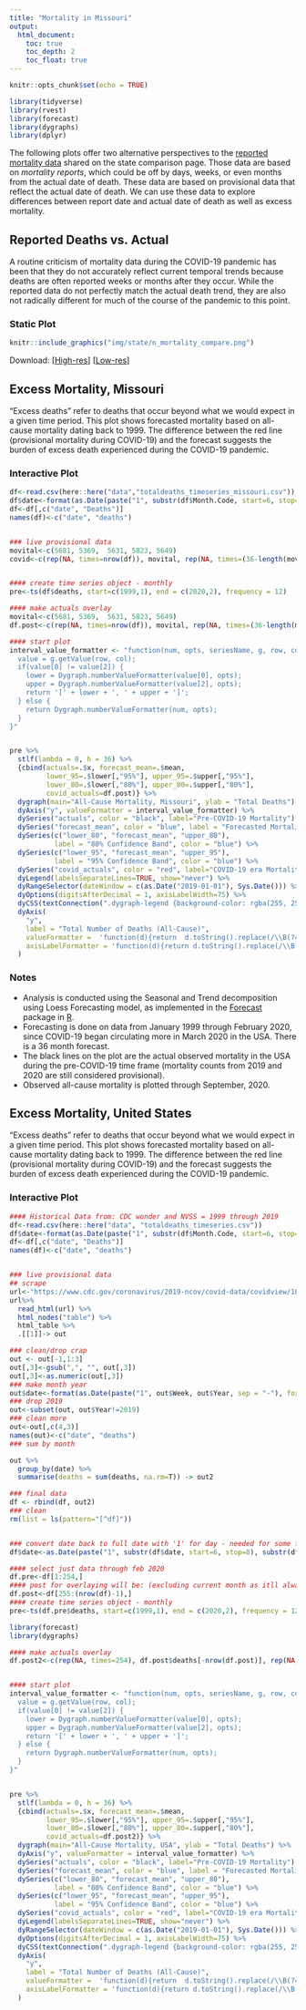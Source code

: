 ```yaml
---
title: "Mortality in Missouri"
output: 
  html_document:
    toc: true
    toc_depth: 2
    toc_float: true
---
```


```r
knitr::opts_chunk$set(echo = TRUE)

library(tidyverse)
library(rvest)
library(forecast)
library(dygraphs)
library(dplyr)
```

The following plots offer two alternative perspectives to the <a href="states.html#Mortality">reported mortality data</a> shared on the state comparison page. Those data are based on *mortality reports*, which could be off by days, weeks, or even months from the actual date of death. These data are based on provisional data that reflect the actual date of death. We can use these data to explore differences between report date and actual date of death as well as excess mortality. 

## Reported Deaths vs. Actual {.tabset .tabset-fade .tabset-pills .padtop}
A routine criticism of mortality data during the COVID-19 pandemic has been that they do not accurately reflect current temporal trends because deaths are often reported weeks or months after they occur. While the reported data do not perfectly match the actual death trend, they are also not radically different for much of the course of the pandemic to this point.

### Static Plot

```r
knitr::include_graphics("img/state/n_mortality_compare.png")
```

Download: [<a href="https://raw.githubusercontent.com/slu-openGIS/covid_daily_viz/master/results/high_res/state/n_mortality_compare.png" target="_blank">High-res</a>] [<a href="https://raw.githubusercontent.com/slu-openGIS/covid_daily_viz/master/results/low_res/state/n_mortality_compare.png" target="_blank">Low-res</a>]

## Excess Mortality, Missouri {.tabset .tabset-fade .tabset-pills .padtop}
"Excess deaths" refer to deaths that occur beyond what we would expect in a given time period. This plot shows forecasted mortality based on all-cause mortality dating back to 1999. The difference between the red line (provisional mortality during COVID-19) and the forecast suggests the burden of excess death experienced during the COVID-19 pandemic.

### Interactive Plot

```r
df<-read.csv(here::here("data","totaldeaths_timeseries_missouri.csv"))
df$date<-format(as.Date(paste("1", substr(df$Month.Code, start=6, stop=8), substr(df$Month.Code, start=1, stop=4), sep = "-"), format = "%d-%m-%Y"), "%Y-%m")
df<-df[,c("date", "Deaths")]
names(df)<-c("date", "deaths")


### live provisional data
movital<-c(5681, 5369,  5631, 5823, 5649)
covid<-c(rep(NA, times=nrow(df)), movital, rep(NA, times=(36-length(movital))))


#### create time series object - monthly
pre<-ts(df$deaths, start=c(1999,1), end = c(2020,2), frequency = 12)

#### make actuals overlay
movital<-c(5681, 5369,  5631, 5823, 5649)
df.post<-c(rep(NA, times=nrow(df)), movital, rep(NA, times=(36-length(movital))))

#### start plot
interval_value_formatter <- "function(num, opts, seriesName, g, row, col) {
  value = g.getValue(row, col);
  if(value[0] != value[2]) {
    lower = Dygraph.numberValueFormatter(value[0], opts);
    upper = Dygraph.numberValueFormatter(value[2], opts);
    return '[' + lower + ', ' + upper + ']';
  } else {
    return Dygraph.numberValueFormatter(num, opts);
  }
}"


pre %>%
  stlf(lambda = 0, h = 36) %>%
  {cbind(actuals=.$x, forecast_mean=.$mean,
         lower_95=.$lower[,"95%"], upper_95=.$upper[,"95%"],
         lower_80=.$lower[,"80%"], upper_80=.$upper[,"80%"],
         covid_actuals=df.post)} %>%
  dygraph(main="All-Cause Mortality, Missouri", ylab = "Total Deaths") %>%
  dyAxis("y", valueFormatter = interval_value_formatter) %>%
  dySeries("actuals", color = "black", label="Pre-COVID-19 Mortality") %>%
  dySeries("forecast_mean", color = "blue", label = "Forecasted Mortality") %>%
  dySeries(c("lower_80", "forecast_mean", "upper_80"),
           label = "80% Confidence Band", color = "blue") %>%
  dySeries(c("lower_95", "forecast_mean", "upper_95"),
           label = "95% Confidence Band", color = "blue") %>%
  dySeries("covid_actuals", color = "red", label="COVID-19 era Mortality") %>%
  dyLegend(labelsSeparateLines=TRUE, show="never") %>%
  dyRangeSelector(dateWindow = c(as.Date("2019-01-01"), Sys.Date())) %>%
  dyOptions(digitsAfterDecimal = 1, axisLabelWidth=75) %>%
  dyCSS(textConnection(".dygraph-legend {background-color: rgba(255, 255, 255, 0.5) !important; }")) %>%
  dyAxis(
    "y",
    label = "Total Number of Deaths (All-Cause)",
    valueFormatter =  'function(d){return  d.toString().replace(/\\B(?=(\\d{3})+(?!\\d))/g, ",");}',
    axisLabelFormatter = 'function(d){return d.toString().replace(/\\B(?=(\\d{3})+(?!\\d))/g, ",");}'
  )
```

### Notes
* Analysis is conducted using the Seasonal and Trend decomposition using Loess Forecasting model, as implemented in the [Forecast](https://cran.r-project.org/web/packages/forecast/forecast.pdf) package in [R](https://cran.r-project.org). 
* Forecasting is done on data from January 1999 through February 2020, since COVID-19 began circulating more in March 2020 in the USA. There is a 36 month forecast. 
* The black lines on the plot are the actual observed mortality in the USA during the pre-COVID-19 time frame (mortality counts from 2019 and 2020 are still considered provisional). 
* Observed all-cause mortality is plotted through September, 2020.

## Excess Mortality, United States {.tabset .tabset-fade .tabset-pills .padtop}
"Excess deaths" refer to deaths that occur beyond what we would expect in a given time period. This plot shows forecasted mortality based on all-cause mortality dating back to 1999. The difference between the red line (provisional mortality during COVID-19) and the forecast suggests the burden of excess death experienced during the COVID-19 pandemic.

### Interactive Plot

```r
#### Historical Data from: CDC wonder and NVSS = 1999 through 2019
df<-read.csv(here::here("data", "totaldeaths_timeseries.csv"))
df$date<-format(as.Date(paste("1", substr(df$Month.Code, start=6, stop=8), substr(df$Month.Code, start=1, stop=4), sep = "-"), format = "%d-%m-%Y"), "%Y-%m")
df<-df[,c("date", "Deaths")]
names(df)<-c("date", "deaths")


### live provisional data
## scrape
url<-"https://www.cdc.gov/coronavirus/2019-ncov/covid-data/covidview/10302020/nchs-mortality-report.html"
url%>%
  read_html(url) %>%
  html_nodes("table") %>%
  html_table %>%
  .[[1]]-> out

### clean/drop crap
out <- out[-1,1:3]
out[,3]<-gsub(",", "", out[,3])
out[,3]<-as.numeric(out[,3])
### make month year
out$date<-format(as.Date(paste("1", out$Week, out$Year, sep = "-"), format = "%w-%W-%Y"), "%Y-%m")
### drop 2019
out<-subset(out, out$Year!=2019)
### clean more
out<-out[,c(4,3)]
names(out)<-c("date", "deaths")
### sum by month

out %>%
  group_by(date) %>%
  summarise(deaths = sum(deaths, na.rm=T)) -> out2

### final data
df <- rbind(df, out2)
### clean
rm(list = ls(pattern="[^df]"))


### convert date back to full date with '1' for day - needed for some functions
df$date<-as.Date(paste("1", substr(df$date, start=6, stop=8), substr(df$date, start=1, stop=4), sep = "-"), format = "%d-%m-%Y")

#### select just data through feb 2020
df.pre<-df[1:254,]
#### post for overlaying will be: (excluding current month as itll always be less than it should be due to provisional counts)
df.post<-df[255:(nrow(df)-1),]
#### create time series object - monthly
pre<-ts(df.pre$deaths, start=c(1999,1), end = c(2020,2), frequency = 12)

library(forecast)
library(dygraphs)

#### make actuals overlay
df.post2<-c(rep(NA, times=254), df.post$deaths[-nrow(df.post)], rep(NA, times=(36-nrow(df.post)+1)))


#### start plot
interval_value_formatter <- "function(num, opts, seriesName, g, row, col) {
  value = g.getValue(row, col);
  if(value[0] != value[2]) {
    lower = Dygraph.numberValueFormatter(value[0], opts);
    upper = Dygraph.numberValueFormatter(value[2], opts);
    return '[' + lower + ', ' + upper + ']';
  } else {
    return Dygraph.numberValueFormatter(num, opts);
  }
}"


pre %>%
  stlf(lambda = 0, h = 36) %>%
  {cbind(actuals=.$x, forecast_mean=.$mean,
         lower_95=.$lower[,"95%"], upper_95=.$upper[,"95%"],
         lower_80=.$lower[,"80%"], upper_80=.$upper[,"80%"],
         covid_actuals=df.post2)} %>%
  dygraph(main="All-Cause Mortality, USA", ylab = "Total Deaths") %>%
  dyAxis("y", valueFormatter = interval_value_formatter) %>%
  dySeries("actuals", color = "black", label="Pre-COVID-19 Mortality") %>%
  dySeries("forecast_mean", color = "blue", label = "Forecasted Mortality") %>%
  dySeries(c("lower_80", "forecast_mean", "upper_80"),
           label = "80% Confidence Band", color = "blue") %>%
  dySeries(c("lower_95", "forecast_mean", "upper_95"),
           label = "95% Confidence Band", color = "blue") %>%
  dySeries("covid_actuals", color = "red", label="COVID-19 era Mortality") %>%
  dyLegend(labelsSeparateLines=TRUE, show="never") %>%
  dyRangeSelector(dateWindow = c(as.Date("2019-01-01"), Sys.Date())) %>%
  dyOptions(digitsAfterDecimal = 1, axisLabelWidth=75) %>%
  dyCSS(textConnection(".dygraph-legend {background-color: rgba(255, 255, 255, 0.5) !important; }")) %>%
  dyAxis(
    "y",
    label = "Total Number of Deaths (All-Cause)",
    valueFormatter =  'function(d){return  d.toString().replace(/\\B(?=(\\d{3})+(?!\\d))/g, ",");}',
    axisLabelFormatter = 'function(d){return d.toString().replace(/\\B(?=(\\d{3})+(?!\\d))/g, ",");}'
  )

```

